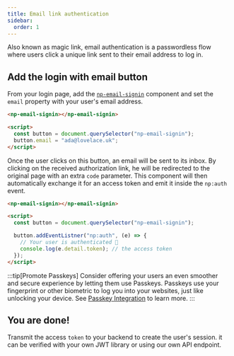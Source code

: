 ```yaml
---
title: Email link authentication
sidebar:
  order: 1
---
```


Also known as magic link, email authentication is a passwordless flow where users click a unique link sent to their email address to log in.

## Add the login with email button

From your login page, add the [`np-email-signin`](/reference/components/np-email-signin) component and set the `email` property with your user's email address.

```html
<np-email-signin></np-email-signin>

<script>
  const button = document.querySelector("np-email-signin");
  button.email = "ada@lovelace.uk";
</script>
```

Once the user clicks on this button, an email will be sent to its inbox.
By clicking on the received authorization link, he will be redirected to the original page with an extra `code` parameter.
This component will then automatically exchange it for an access token and emit it inside the `np:auth` event.

```html
<np-email-signin></np-email-signin>

<script>
  const button = document.querySelector("np-email-signin");

  button.addEventListner("np:auth", (e) => {
    // Your user is authenticated 🎉
    console.log(e.detail.token); // the access token
  });
</script>
```


<LinkCard
  title="np-email-signin reference"
  description=""
  href="/reference/components/np-email-signin"
/>

:::tip[Promote Passkeys]
Consider offering your users an even smoother and secure experience by letting them use Passkeys.
Passkeys use your fingerprint or other biometric to log you into your websites, just like unlocking your device.
See [Passkey Integration](passkeys) to learn more.
:::

## You are done!

Transmit the access `token` to your backend to create the user's session. it can be verified with your own JWT library or using our own API endpoint.

<LinkCard title="Verifying the access token" description="" href="/guides/tokens" />
